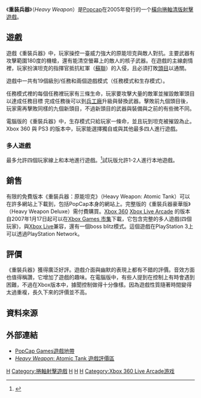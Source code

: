 {{primary sources|date = June 2007}}
{{Infobox video game
| title= 重装兵器
| image= 
| caption= 
| developer= [[PopCap_Games|PopCap Games]]
| publisher= PopCap Games
| designer= Josh Langley 和 Jason Kapalka
| series=
| engine= [[PopCap_Games_Framework|PopCap Games Framework]]
| released= 2005年2月24日

| genre= [[動作遊戲|動作遊戲]]
| modes= [[單人遊戲|單人遊戲]]<br />
[[合作遊戲模式|合作模式]] ([[Xbox_360|Xbox 360]])
| Number Of Players= 1-4 (Full Version)<br />
1-2 (Demo)
| platforms= [[Microsoft_Windows|Windows]], [[Mac_OS|Mac OS]], [[Xbox_360|Xbox 360]], [[PlayStation_Network|PlayStation Network]], [[Zeebo|Zeebo]]
}}

《'''重装兵器'''》（''Heavy Weapon''）是[[Popcap|Popcap]]在2005年發行的一个[[橫向捲軸|橫向捲軸]][[清版射擊遊戲|清版射擊遊戲]]。

==遊戲==
遊戲《重裝兵器》中，玩家操控一臺威力強大的原能坦克與敵人對抗。主要武器有攻擊範圍180度的機槍，還有能清空螢幕上的敵人的核子武器。在遊戲的主線劇情裡，玩家扮演坦克的指揮官抵抗紅軍（[[蘇聯|蘇聯]]）的入侵，且必須打敗[[頭目_(ACG)|頭目]]以通關。

遊戲中一共有19個級別/任務和兩個遊戲模式（任務模式和生存模式）。

任務模式裡的每個任務裡玩家有三條生命，玩家要攻擊大量的敵軍並摧毀敵軍頭目以達成任務目標 完成任務後可以到[[兵工廠|兵工廠]]升級與替換武器。擊敗前九個頭目後，玩家需再擊敗同樣的九個新頭目，不過新頭目的武器與裝備與之前的有些微不同。

電腦版的《重裝兵器》中，生存模式只給玩家一條命，並且玩到坦克被摧毀為止。Xbox 360 與 PS3 的版本中，玩家能選擇獨自或與其他最多四人進行遊戲。

===多人遊戲===
最多允許四個玩家線上和本地進行遊戲。<ref>{{Cite web |url=http://www.metacritic.com/game/xbox-360/heavy-weapon-atomic-tank/details |title=Metacritic- Details & Credits |access-date=2015-03-03 |archive-date=2017-09-29 |archive-url=https://web.archive.org/web/20170929203944/http://www.metacritic.com/game/xbox-360/heavy-weapon-atomic-tank/details |dead-url=no }}</ref>試玩版允許1-2人進行本地遊戲。

==銷售==
有限的免費版本《重裝兵器：原能坦克》（Heavy Weapon: Atomic Tank）可以在許多網站上下載到，包括PopCap本身的網站上。完整版的《重裝兵器豪華版》（Heavy Weapon Deluxe）需付費購買。[[Xbox_360|Xbox 360]] [[Xbox_Live_Arcade|Xbox Live Arcade]] 的版本自2007年1月17日起可以在[[Xbox_Games_市集|Xbox Games 市集]]下載，它包含完整的多人遊戲(四個玩家)，與[[Xbox_Live|Xbox Live]]兼容，還有一個boss blitz模式。這個遊戲在PlayStation 3上可以透過PlayStation Network。

==評價==
{{POV-section|date=January 2012}}
{{Video game reviews
|OXM = 8.5/10
}}
《重裝兵器》獲得廣泛好評。遊戲介面與幽默的表現上都有不錯的評價。音效方面也值得稱讚，它增加了遊戲的趣味。在電腦版中，有些人提到在控制上有時會遇到困難，不過在Xbox版本中，據聞控制做得十分像樣。因為遊戲性質隨著時間變得太過重複，長久下來的評價並不高。

==資料來源==
{{reflist}}

== 外部連結 ==
*[http://www.popcap.com/ PopCap Games遊戲地帶] {{Wayback|url=http://www.popcap.com/ |date=20100821214048 }}
*[http://www.metacritic.com/games/platforms/xbox360/heavyweapon ''Heavy Weapon'': Atomic Tank 遊戲評價區] {{Wayback|url=http://www.metacritic.com/games/platforms/xbox360/heavyweapon |date=20100213002209 }}

{{DEFAULTSORT:Heavy Weapon}}
[[Category:2005年电子游戏|H]]
[[Category:捲軸射擊遊戲|Category:捲軸射擊遊戲]]
[[Category:Flash游戏|H]]
[[Category:宝开游戏|H]]
[[Category:Windows游戏|H]]
[[Category:Xbox_360_Live_Arcade游戏|Category:Xbox 360 Live Arcade游戏]]